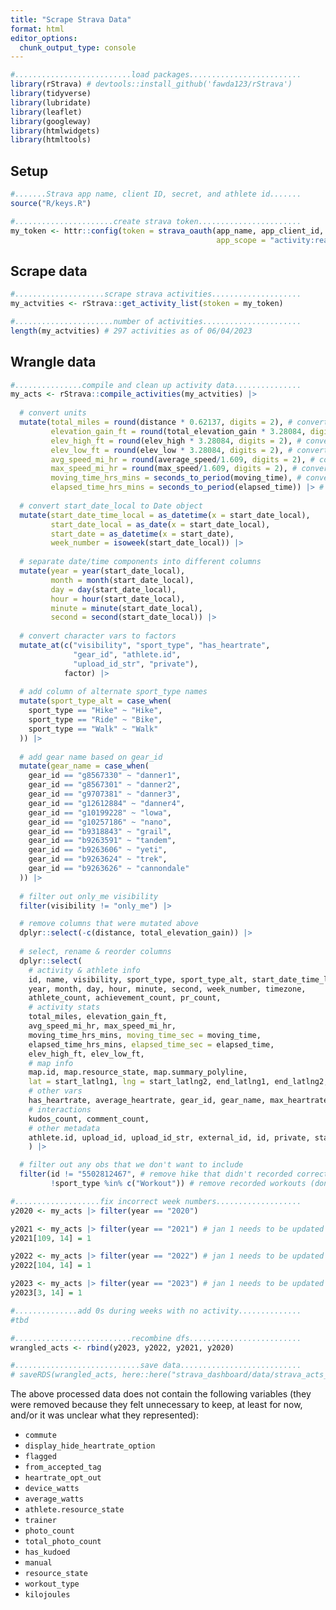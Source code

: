 ```yaml
---
title: "Scrape Strava Data"
format: html
editor_options: 
  chunk_output_type: console
---
```


```r
#..........................load packages.........................
library(rStrava) # devtools::install_github('fawda123/rStrava')
library(tidyverse)
library(lubridate)
library(leaflet)
library(googleway)
library(htmlwidgets)
library(htmltools)
```

## Setup

```r
#.......Strava app name, client ID, secret, and athlete id.......
source("R/keys.R")

#......................create strava token.......................
my_token <- httr::config(token = strava_oauth(app_name, app_client_id, app_secret,
                                              app_scope = "activity:read_all"))
```

## Scrape data

```r
#....................scrape strava activities....................
my_actvities <- rStrava::get_activity_list(stoken = my_token)

#......................number of activities......................
length(my_actvities) # 297 activities as of 06/04/2023
```

## Wrangle data

```r
#...............compile and clean up activity data...............
my_acts <- rStrava::compile_activities(my_actvities) |> 
  
  # convert units
  mutate(total_miles = round(distance * 0.62137, digits = 2), # convert km to miles
         elevation_gain_ft = round(total_elevation_gain * 3.28084, digits = 2), # convert meters to ft
         elev_high_ft = round(elev_high * 3.28084, digits = 2), # convert meters to ft
         elev_low_ft = round(elev_low * 3.28084, digits = 2), # convert meters to ft
         avg_speed_mi_hr = round(average_speed/1.609, digits = 2), # convert km/hr to mi/hr 
         max_speed_mi_hr = round(max_speed/1.609, digits = 2), # convert km/hr to mi/hr 
         moving_time_hrs_mins = seconds_to_period(moving_time), # convert sec to hr/min/sec
         elapsed_time_hrs_mins = seconds_to_period(elapsed_time)) |> # convert sec to hr/min/sec
  
  # convert start_date_local to Date object
  mutate(start_date_time_local = as_datetime(x = start_date_local),
         start_date_local = as_date(x = start_date_local),
         start_date = as_datetime(x = start_date),
         week_number = isoweek(start_date_local)) |> 
  
  # separate date/time components into different columns
  mutate(year = year(start_date_local), 
         month = month(start_date_local), 
         day = day(start_date_local), 
         hour = hour(start_date_local),
         minute = minute(start_date_local),
         second = second(start_date_local)) |> 
  
  # convert character vars to factors 
  mutate_at(c("visibility", "sport_type", "has_heartrate", 
              "gear_id", "athlete.id", 
              "upload_id_str", "private"), 
            factor) |> 
  
  # add column of alternate sport_type names
  mutate(sport_type_alt = case_when(
    sport_type == "Hike" ~ "Hike",
    sport_type == "Ride" ~ "Bike",
    sport_type == "Walk" ~ "Walk"
  )) |> 
  
  # add gear name based on gear_id
  mutate(gear_name = case_when(
    gear_id == "g8567330" ~ "danner1",
    gear_id == "g8567301" ~ "danner2",
    gear_id == "g9707381" ~ "danner3",
    gear_id == "g12612884" ~ "danner4",
    gear_id == "g10199228" ~ "lowa",
    gear_id == "g10257186" ~ "nano",
    gear_id == "b9318843" ~ "grail",
    gear_id == "b9263591" ~ "tandem",
    gear_id == "b9263606" ~ "yeti",
    gear_id == "b9263624" ~ "trek",
    gear_id == "b9263626" ~ "cannondale"
  )) |> 
  
  # filter out only_me visibility
  filter(visibility != "only_me") |> 

  # remove columns that were mutated above  
  dplyr::select(-c(distance, total_elevation_gain)) |> 
  
  # select, rename & reorder columns
  dplyr::select(
    # activity & athlete info
    id, name, visibility, sport_type, sport_type_alt, start_date_time_local, start_date_local,
    year, month, day, hour, minute, second, week_number, timezone, 
    athlete_count, achievement_count, pr_count,
    # activity stats
    total_miles, elevation_gain_ft, 
    avg_speed_mi_hr, max_speed_mi_hr, 
    moving_time_hrs_mins, moving_time_sec = moving_time, 
    elapsed_time_hrs_mins, elapsed_time_sec = elapsed_time, 
    elev_high_ft, elev_low_ft,
    # map info
    map.id, map.resource_state, map.summary_polyline, 
    lat = start_latlng1, lng = start_latlng2, end_latlng1, end_latlng2,
    # other vars
    has_heartrate, average_heartrate, gear_id, gear_name, max_heartrate,
    # interactions
    kudos_count, comment_count,
    # other metadata
    athlete.id, upload_id, upload_id_str, external_id, id, private, start_date, utc_offset
    ) |> 

  # filter out any obs that we don't want to include
  filter(id != "5502812467", # remove hike that didn't recorded correctly
         !sport_type %in% c("Workout")) # remove recorded workouts (don't have location data associated with them)

#...................fix incorrect week numbers...................
y2020 <- my_acts |> filter(year == "2020")

y2021 <- my_acts |> filter(year == "2021") # jan 1 needs to be updated to week_number 1
y2021[109, 14] = 1

y2022 <- my_acts |> filter(year == "2022") # jan 1 needs to be updated to week_number 1
y2022[104, 14] = 1

y2023 <- my_acts |> filter(year == "2023") # jan 1 needs to be updated to week_number 1
y2023[3, 14] = 1

#..............add 0s during weeks with no activity..............
#tbd

#..........................recombine dfs.........................
wrangled_acts <- rbind(y2023, y2022, y2021, y2020)

#............................save data...........................
# saveRDS(wrangled_acts, here::here("strava_dashboard/data/strava_acts_2023-06-04.rds"))
```

The above processed data does not contain the following variables (they were removed because they felt unnecessary to keep, at least for now, and/or it was unclear what they represented):

-   `commute`
-   `display_hide_heartrate_option`
-   `flagged`
-   `from_accepted_tag`
-   `heartrate_opt_out`
-   `device_watts`
-   `average_watts`
-   `athlete.resource_state`
-   `trainer`
-   `photo_count`
-   `total_photo_count`
-   `has_kudoed`
-   `manual`
-   `resource_state`
-   `workout_type`
-   `kilojoules`
